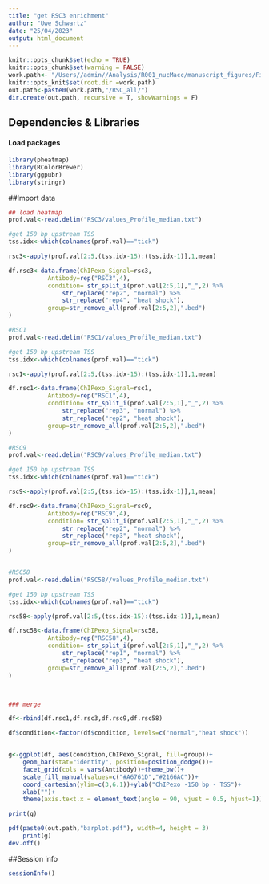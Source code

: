 ```yaml
---
title: "get RSC3 enrichment"
author: "Uwe Schwartz"
date: "25/04/2023"
output: html_document
---
```


```r
knitr::opts_chunk$set(echo = TRUE)
knitr::opts_chunk$set(warning = FALSE)
work.path<- "/Users//admin//Analysis/R001_nucMacc/manuscript_figures/Fig7/RSCprofiles//"
knitr::opts_knit$set(root.dir =work.path)
out.path<-paste0(work.path,"/RSC_all/")
dir.create(out.path, recursive = T, showWarnings = F)
```

## Dependencies & Libraries

#### Load packages
```r
library(pheatmap)
library(RColorBrewer)
library(ggpubr)
library(stringr)
```

##Import data

```r
## load heatmap
prof.val<-read.delim("RSC3/values_Profile_median.txt")

#get 150 bp upstream TSS
tss.idx<-which(colnames(prof.val)=="tick")

rsc3<-apply(prof.val[2:5,(tss.idx-15):(tss.idx-1)],1,mean)

df.rsc3<-data.frame(ChIPexo_Signal=rsc3,
           Antibody=rep("RSC3",4),
           condition= str_split_i(prof.val[2:5,1],"_",2) %>%
               str_replace("rep2", "normal") %>%
               str_replace("rep4", "heat shock"),
           group=str_remove_all(prof.val[2:5,2],".bed")
)

#RSC1
prof.val<-read.delim("RSC1/values_Profile_median.txt")

#get 150 bp upstream TSS
tss.idx<-which(colnames(prof.val)=="tick")

rsc1<-apply(prof.val[2:5,(tss.idx-15):(tss.idx-1)],1,mean)

df.rsc1<-data.frame(ChIPexo_Signal=rsc1,
           Antibody=rep("RSC1",4),
           condition= str_split_i(prof.val[2:5,1],"_",2) %>%
               str_replace("rep3", "normal") %>%
               str_replace("rep2", "heat shock"),
           group=str_remove_all(prof.val[2:5,2],".bed")
)

#RSC9
prof.val<-read.delim("RSC9/values_Profile_median.txt")

#get 150 bp upstream TSS
tss.idx<-which(colnames(prof.val)=="tick")

rsc9<-apply(prof.val[2:5,(tss.idx-15):(tss.idx-1)],1,mean)

df.rsc9<-data.frame(ChIPexo_Signal=rsc9,
           Antibody=rep("RSC9",4),
           condition= str_split_i(prof.val[2:5,1],"_",2) %>%
               str_replace("rep2", "normal") %>%
               str_replace("rep3", "heat shock"),
           group=str_remove_all(prof.val[2:5,2],".bed")
)


#RSC58
prof.val<-read.delim("RSC58//values_Profile_median.txt")

#get 150 bp upstream TSS
tss.idx<-which(colnames(prof.val)=="tick")

rsc58<-apply(prof.val[2:5,(tss.idx-15):(tss.idx-1)],1,mean)

df.rsc58<-data.frame(ChIPexo_Signal=rsc58,
           Antibody=rep("RSC58",4),
           condition= str_split_i(prof.val[2:5,1],"_",2) %>%
               str_replace("rep1", "normal") %>%
               str_replace("rep3", "heat shock"),
           group=str_remove_all(prof.val[2:5,2],".bed")
)



### merge

df<-rbind(df.rsc1,df.rsc3,df.rsc9,df.rsc58)

df$condition<-factor(df$condition, levels=c("normal","heat shock"))


g<-ggplot(df, aes(condition,ChIPexo_Signal, fill=group))+
    geom_bar(stat="identity", position=position_dodge())+
    facet_grid(cols = vars(Antibody))+theme_bw()+
    scale_fill_manual(values=c("#A6761D","#2166AC"))+
    coord_cartesian(ylim=c(3,6.1))+ylab("ChIPexo -150 bp - TSS")+
    xlab("")+ 
    theme(axis.text.x = element_text(angle = 90, vjust = 0.5, hjust=1))

print(g)

pdf(paste0(out.path,"barplot.pdf"), width=4, height = 3)
    print(g)
dev.off()


```




##Session info
```r
sessionInfo()
```



